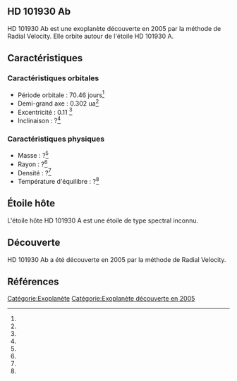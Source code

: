== HD 101930 Ab ==

{{Infobox Exoplanète
| nom = HD 101930 Ab
| image = 
| légende = 
| étoile = HD 101930 A
| constellation = 
| ascension_droite = 
| déclinaison = 
| distance = ?
| type_spectral = ?
| masse = ?<ref></ref>
| rayon = ?<ref></ref>
| densité = ?<ref></ref>
| gravité = ?<ref></ref>
| température = ?<ref></ref>
| période = 70.46 j<ref></ref>
| demi_grand_axe = 0.302 ua<ref></ref>
| excentricité = 0.11 <ref></ref>
| inclinaison = ?<ref></ref>
| méthode_découverte = Radial Velocity
| date_découverte = 2005
| statut = Confirmée
}}

HD 101930 Ab est une exoplanète découverte en 2005 par la méthode de Radial Velocity. Elle orbite autour de l'étoile HD 101930 A.

== Caractéristiques ==

=== Caractéristiques orbitales ===
* Période orbitale : 70.46 jours<ref></ref>
* Demi-grand axe : 0.302 ua<ref></ref>
* Excentricité : 0.11 <ref></ref>
* Inclinaison : ?<ref></ref>

=== Caractéristiques physiques ===
* Masse : ?<ref></ref>
* Rayon : ?<ref></ref>
* Densité : ?<ref></ref>
* Température d'équilibre : ?<ref></ref>

== Étoile hôte ==

{{Infobox Étoile
| nom = HD 101930 A
| image = 
| légende = 
| constellation = 
| ascension_droite = 
| déclinaison = 
| distance = ?
| type_spectral = ?
| magnitude_absolue = 
| magnitude_apparente = 
| masse = ?<ref></ref>
| rayon = ?<ref></ref>
| température = ?<ref></ref>
| métallicité = ?<ref></ref>
| âge = ?<ref></ref>
}}

L'étoile hôte HD 101930 A est une étoile de type spectral inconnu.

== Découverte ==

HD 101930 Ab a été découverte en 2005 par la méthode de Radial Velocity.

== Références ==
<references />

[[Catégorie:Exoplanète]]
[[Catégorie:Exoplanète découverte en 2005]]

